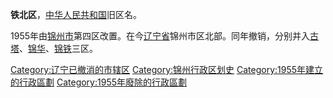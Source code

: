 '''铁北区'''，[[中华人民共和国|中华人民共和国]]旧区名。

1955年由[[锦州市|锦州市]]第四区改置。在今[[辽宁省|辽宁省]]锦州市区北部。同年撤销，分别并入[[古塔区|古塔]]、[[锦华区|锦华]]、[[锦铁区|锦铁]]三区。 

{{中华人民共和国行政区划小作品}}
[[Category:辽宁已撤消的市辖区|Category:辽宁已撤消的市辖区]]
[[Category:锦州行政区划史|Category:锦州行政区划史]] 
[[Category:1955年建立的行政區劃|Category:1955年建立的行政區劃]]
[[Category:1955年廢除的行政區劃|Category:1955年廢除的行政區劃]]